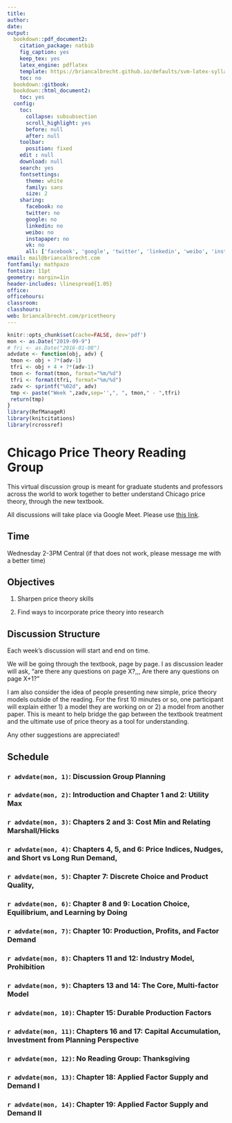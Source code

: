 ```yaml
---
title: 
author:
date:
output:
  bookdown::pdf_document2:
    citation_package: natbib
    fig_caption: yes
    keep_tex: yes
    latex_engine: pdflatex
    template: https://briancalbrecht.github.io/defaults/svm-latex-syllabus.tex
    toc: no
  bookdown::gitbook:
  bookdown::html_document2:
    toc: yes
  config:
    toc:
      collapse: subsubsection
      scroll_highlight: yes
      before: null
      after: null
    toolbar:
      position: fixed
    edit : null
    download: null
    search: yes
    fontsettings:
      theme: white
      family: sans
      size: 2
    sharing:
      facebook: no
      twitter: no
      google: no
      linkedin: no
      weibo: no
      instapaper: no
      vk: no
      all: ['facebook', 'google', 'twitter', 'linkedin', 'weibo', 'instapaper']
email: mail@briancalbrecht.com
fontfamily: mathpazo
fontsize: 11pt
geometry: margin=1in
header-includes: \linespread{1.05}
office: 
officehours: 
classroom: 
classhours: 
web: briancalbrecht.com/pricetheory
---
```




```r
knitr::opts_chunk$set(cache=FALSE, dev='pdf')
mon <- as.Date("2019-09-9")
# fri <- as.Date("2016-01-08")
advdate <- function(obj, adv) {
 tmon <- obj + 7*(adv-1)
 tfri <- obj + 4 + 7*(adv-1)
 tmon <- format(tmon, format="%m/%d")
 tfri <- format(tfri, format="%m/%d")
 zadv <- sprintf("%02d", adv)
 tmp <- paste("Week ",zadv,sep='',", ", tmon," - ",tfri)
 return(tmp)
}
library(RefManageR)
library(knitcitations)
library(rcrossref)
```

# Chicago Price Theory Reading Group {-}

This virtual discussion group is meant for graduate students and professors across the world to work together to better understand Chicago price theory, through the new textbook.

All discussions will take place via Google Meet. Please use [this link](https://meet.google.com/ngm-ksav-vky).

## Time {-}

Wednesday 2-3PM Central (if that does not work, please message me with a better time)

## Objectives {-}

1. Sharpen price theory skills

2. Find ways to incorporate price theory into research

## Discussion Structure  {-}

Each week's discussion will start and end on time. 

We will be going through the textbook, page by page. I as discussion leader will ask, "are there any questions on page X?,,, Are there any questions on page X+1?"

I am also consider the idea of people presenting new simple, price theory models outside of the reading. For the first 10 minutes or so, one participant will explain either 1) a model they are working on or 2) a model from another paper. This is meant to help bridge the gap between the textbook treatment and the ultimate use of price theory as a tool for understanding.

Any other suggestions are appreciated!
\newpage

## Schedule {-}


### `r advdate(mon, 1)`: Discussion Group Planning {-}


### `r advdate(mon, 2)`: Introduction and Chapter 1 and 2: Utility Max{-}


### `r advdate(mon, 3)`: Chapters 2 and 3: Cost Min and Relating Marshall/Hicks {-}




### `r advdate(mon, 4)`: Chapters 4, 5, and 6: Price Indices, Nudges, and Short vs Long Run Demand,  {-}




### `r advdate(mon, 5)`: Chapter 7: Discrete Choice and Product Quality,{-}


### `r advdate(mon, 6)`: Chapter 8 and 9:  Location Choice, Equilibrium, and Learning by Doing {-}
### `r advdate(mon, 7)`: Chapter 10: Production, Profits, and Factor Demand {-}

### `r advdate(mon, 8)`: Chapters 11 and 12: Industry Model, Prohibition {-}

### `r advdate(mon, 9)`: Chapters 13 and 14: The Core, Multi-factor Model {-}

### `r advdate(mon, 10)`: Chapter 15: Durable Production Factors {-}

### `r advdate(mon, 11)`: Chapters 16 and 17: Capital Accumulation, Investment from Planning Perspective {-}


### `r advdate(mon, 12)`: No Reading Group: Thanksgiving {-}


### `r advdate(mon, 13)`: Chapter 18: Applied Factor Supply and Demand I {-} 

### `r advdate(mon, 14)`: Chapter 19: Applied Factor Supply and Demand II {-}

